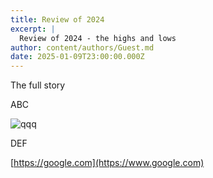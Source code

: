 ```yaml
---
title: Review of 2024
excerpt: |
  Review of 2024 - the highs and lows
author: content/authors/Guest.md
date: 2025-01-09T23:00:00.000Z
---
```


The full story

ABC

![](/uploads/llama-6.avif "qqq")

DEF

[https://google.com](https://www.google.com)
